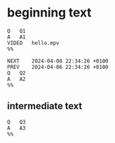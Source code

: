 # beginning text

```hardv
Q	Q1
A	A1
VIDEO	hello.mpv
%%

NEXT	2024-04-08 22:34:26 +0100
PREV	2024-04-06 22:34:26 +0100
Q	Q2
A	A2
%%

```

## intermediate text

```hardv
Q	Q3
A	A3
%%

```
